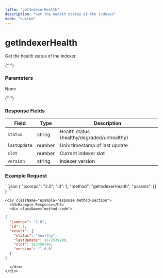 ```yaml
---
title: "getIndexerHealth"
description: "Get the health status of the indexer"
mode: "custom"
---
```


<div className="method-page-container">
  <div className="method-header">
    <h1 className="method-title">getIndexerHealth</h1>
    <p className="method-description">Get the health status of the indexer.</p>
  </div>

{" "}
<div className="method-params method-section">
  <h3>Parameters</h3>
  <p>None</p>
</div>

{" "}
<div className="method-response method-section">
  <h3>Response Fields</h3>
  <table className="method-table">
    <thead>
      <tr>
        <th>Field</th>
        <th>Type</th>
        <th>Description</th>
      </tr>
    </thead>
    <tbody>
      <tr>
        <td>
          <code>status</code>
        </td>
        <td>string</td>
        <td>Health status (healthy/degraded/unhealthy)</td>
      </tr>
      <tr>
        <td>
          <code>lastUpdate</code>
        </td>
        <td>number</td>
        <td>Unix timestamp of last update</td>
      </tr>
      <tr>
        <td>
          <code>slot</code>
        </td>
        <td>number</td>
        <td>Current indexer slot</td>
      </tr>
      <tr>
        <td>
          <code>version</code>
        </td>
        <td>string</td>
        <td>Indexer version</td>
      </tr>
    </tbody>
  </table>
</div>

  <div className="method-examples">
    <div className="example-request method-section">
      <h3>Example Request</h3>
      <div className="method-code">
```json
{
  "jsonrpc": "2.0",
  "id": 1,
  "method": "getIndexerHealth",
  "params": []
}
```
      </div>
    </div>

    <div className="example-response method-section">
      <h3>Example Response</h3>
      <div className="method-code">

```json
{
  "jsonrpc": "2.0",
  "id": 1,
  "result": {
    "status": "healthy",
    "lastUpdate": 1672531200,
    "slot": 123456789,
    "version": "1.0.0"
  }
}
```

      </div>
    </div>

  </div>
</div>
